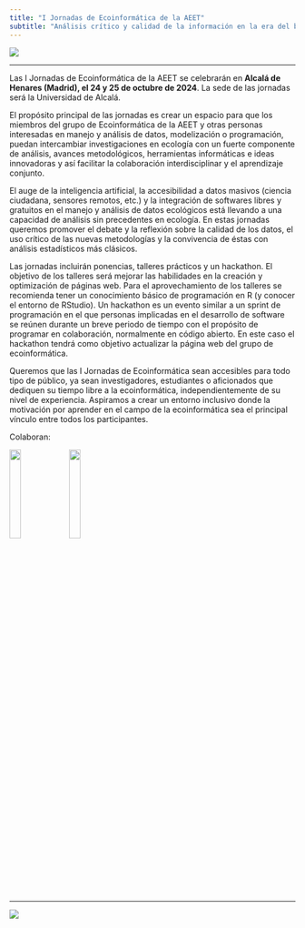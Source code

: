 ```yaml
---
title: "I Jornadas de Ecoinformática de la AEET"
subtitle: "Análisis crítico y calidad de la información en la era del big data y la inteligencia artificial"
---
```


![](images/plaza-de-san-diego-universidad-1.png){fig-align="center"}

------------------------------------------------------------------------

Las I Jornadas de Ecoinformática de la AEET se celebrarán en **Alcalá de Henares (Madrid), el 24 y 25 de octubre de 2024**. La sede de las jornadas será la Universidad de Alcalá. 
<!--[https://maps.app.goo.gl/5BtLbRRfLgmjFvP29](https://maps.app.goo.gl/2CRoNPWiuwyFVQZ6A).-->

El propósito principal de las jornadas es crear un espacio para que los miembros del grupo de Ecoinformática de la AEET y otras personas interesadas en manejo y análisis de datos, modelización o programación, puedan intercambiar investigaciones en ecología con un fuerte componente de análisis, avances metodológicos, herramientas informáticas e ideas innovadoras y así facilitar la colaboración interdisciplinar y el aprendizaje conjunto.

El auge de la inteligencia artificial, la accesibilidad a datos masivos (ciencia ciudadana, sensores remotos, etc.) y la integración de softwares libres y gratuitos en el manejo y análisis de datos ecológicos está llevando a una capacidad de análisis sin precedentes en ecología. En estas jornadas queremos promover el debate y la reflexión sobre la calidad de los datos, el uso crítico de las nuevas metodologías y la convivencia de éstas con análisis estadísticos más clásicos.

Las jornadas incluirán ponencias, talleres prácticos y un hackathon. El objetivo de los talleres será mejorar las habilidades en la creación y optimización de páginas web. Para el aprovechamiento de los talleres se recomienda tener un conocimiento básico de programación en R (y conocer el entorno de RStudio). Un hackathon es un evento similar a un sprint de programación en el que personas implicadas en el desarrollo de software se reúnen durante un breve periodo de tiempo con el propósito de programar en colaboración, normalmente en código abierto. En este caso el hackathon tendrá como objetivo actualizar la página web del grupo de ecoinformática.

Queremos que las I Jornadas de Ecoinformática sean accesibles para todo tipo de público, ya sean investigadores, estudiantes o aficionados que dediquen su tiempo libre a la ecoinformática, independientemente de su nivel de experiencia. Aspiramos a crear un entorno inclusivo donde la motivación por aprender en el campo de la ecoinformática sea el principal vínculo entre todos los participantes.

Colaboran:

![](https://secuah.web.uah.es/2017/wp-content/uploads/2017/02/image4.png){fig-align="left" width=20%}
![](https://imscdn.abcore.org/r/aeet.org/w300-h143/mm/image/logobueno2.png){fig-align="right" width=20%}




------------------------------------------------------------------------

![](images/Logo_ecoinf_10.jpg){fig-align="center"}
